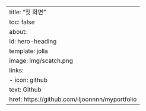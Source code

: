 ---
title: "첫 화면"
toc: false
about:
    id: hero-heading
    template: jolla
    image: img/scatch.png
    links: 
      - icon: github
        text: Github
        href: https://github.com/iljoonnnn/myportfolio
---